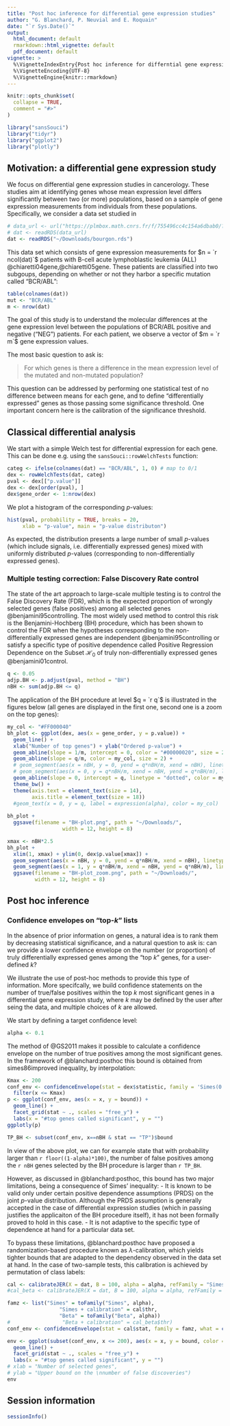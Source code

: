 ```yaml
---
title: "Post hoc inference for differential gene expression studies"
author: "G. Blanchard, P. Neuvial and E. Roquain"
date: "`r Sys.Date()`"
output: 
  html_document: default
  rmarkdown::html_vignette: default
  pdf_document: default
vignette: >
  %\VignetteIndexEntry{Post hoc inference for differntial gene expression studies}
  %\VignetteEncoding{UTF-8}
  %\VignetteEngine{knitr::rmarkdown}
---
```


```r
knitr::opts_chunk$set(
  collapse = TRUE,
  comment = "#>"
)
```

```r
library("sansSouci")
library("tidyr")
library("ggplot2")
library("plotly")
```

## Motivation: a differential gene expression study

We focus on differential gene expression studies in cancerology. These studies aim at identifying genes whose mean expression level differs significantly between two (or more) populations, based on a sample of gene expression measurements from individuals from these populations. Specifically, we consider a data set studied in \cite{bourgon10independent}

```r
# data_url <- url("https://plmbox.math.cnrs.fr/f/755496cc4c154a6dbab0/?dl=1")
# dat <- readRDS(data_url)
dat <- readRDS("~/Downloads/bourgon.rds")
```

This data set which consists of gene expression measurements for  $n = `r ncol(dat)`$ patients with B-cell acute lymphoblastic leukemia (ALL) @chiaretti04gene,@chiaretti05gene. These patients are classified into two subgoups, depending on whether or not they harbor a specific mutation called "BCR/ABL":

```r
table(colnames(dat))
mut <- "BCR/ABL"
m <- nrow(dat)
```


The goal of this study is to understand the molecular differences at the gene expression level between the populations of BCR/ABL positive and negative ("NEG") patients. For each patient, we observe a vector of $m = `r m`$ gene expression values. 

The most basic question to ask is: 

> For which genes is there a difference in the mean expression level of the mutated and non-mutated population? 

This question can be addressed by performing one statistical test of no difference between means for each gene, and to define "differentially expressed" genes as those passing some significance threshold. One important concern here is the calibration of the significance threshold.

## Classical differential analysis

We start with a simple Welch test for differential expression for each gene. This can be done e.g. using the `sansSouci::rowWelchTests` function:

```r
categ <- ifelse(colnames(dat) == "BCR/ABL", 1, 0) # map to 0/1
dex <- rowWelchTests(dat, categ)
pval <- dex[["p.value"]]
dex <- dex[order(pval), ]
dex$gene_order <- 1:nrow(dex)
```


We plot a histogram of the corresponding $p$-values:

```r
hist(pval, probability = TRUE, breaks = 20,
     xlab = "p-value", main = "p-value distributon")
```

As expected, the distribution presents a large number of small $p$-values (which include signals, i.e. differentially expressed genes) mixed with uniformly distributed $p$-values (corresponding to non-differentially expressed genes). 

### Multiple testing correction: False Discovery Rate control

The state of the art approach to large-scale multiple testing is to control the False Discovery Rate (FDR), which is the expected proportion of wrongly selected genes (false positives) among all selected genes @benjamini95controlling. The most widely used method to control this risk is the Benjamini-Hochberg (BH) procedure, which has been shown to control the FDR when the hypotheses corresponding to the non-differentially expressed genes are independent @benjamini95controlling or satisfy a specific type of positive dependence called Positive Regression Dependence on the Subset $\mathcal{H}_0$ of truly non-differentially expressed genes @benjamini01control.

```r
q <- 0.05
adjp.BH <- p.adjust(pval, method = "BH")
nBH <- sum(adjp.BH <= q)
```

The application of the BH procedure at level $q = `r q`$ is illustrated in the figures below (all genes are displayed in the first one, second one is a zoom on the top genes):

```r
my_col <- "#FF000040"
bh_plot <- ggplot(dex, aes(x = gene_order, y = p.value)) + 
  geom_line() +
  xlab("Number of top genes") + ylab("Ordered p-value") +
  geom_abline(slope = 1/m, intercept = 0, color = "#00000020", size = 2) +
  geom_abline(slope = q/m, color = my_col, size = 2) +
  # geom_segment(aes(x = nBH, y = 0, yend = q*nBH/m, xend = nBH), linetype = "dotted") +
  # geom_segment(aes(x = 0, y = q*nBH/m, xend = nBH, yend = q*nBH/m), linetype = "dotted") +
  geom_abline(slope = 0, intercept = q, linetype = "dotted", color = my_col, size = 2) +
  theme_bw() +
  theme(axis.text = element_text(size = 14), 
        axis.title = element_text(size = 18))  
  #geom_text(x = 0, y = q, label = expression(alpha), color = my_col)
  
bh_plot + 
  ggsave(filename = "BH-plot.png", path = "~/Downloads/",
                  width = 12, height = 8)
```

```r
xmax <- nBH*2.5
bh_plot + 
  xlim(1, xmax) + ylim(0, dex$p.value[xmax]) +
  geom_segment(aes(x = nBH, y = 0, yend = q*nBH/m, xend = nBH), linetype = "dotted") +
  geom_segment(aes(x = 1, y = q*nBH/m, xend = nBH, yend = q*nBH/m), linetype = "dotted", col = 1) +
  ggsave(filename = "BH-plot_zoom.png", path = "~/Downloads/",
         width = 12, height = 8)
```

## Post hoc inference

### Confidence envelopes on "top-$k$" lists

In the absence of prior information on genes, a natural idea is to rank them by decreasing statistical significance, and a natural question to ask is: can we provide a lower confidence envelope on the number (or proportion) of truly differentially expressed genes among the "top $k$" genes, for a user-defined $k$?

We illustrate the use of post-hoc methods to provide this type of information. More specifcally, we build confidence statements on the number of true/false positives within the top $k$ most significant genes in a differential gene expression study, where $k$ may be defined by the user after seing the data, and multiple choices of $k$ are allowed. 

We start by defining a target confidence level:

```r
alpha <- 0.1
```

The method of @GS2011 makes it possible to calculate a confidence envelope on the number of true positives among the most significant genes. In the framework of @blanchard:posthoc this bound is obtained from simes86improved inequality, by interpolation:

```r
Kmax <- 200
conf_env <- confidenceEnvelope(stat = dex$statistic, family = 'Simes(0.2)', what = c("TP", "FDP")) %>% 
  filter(x <= Kmax)
p <- ggplot(conf_env, aes(x = x, y = bound)) +
  geom_line() +
  facet_grid(stat ~ ., scales = "free_y") +
  labs(x = "#top genes called significant", y = "")
ggplotly(p)
```

```r
TP_BH <- subset(conf_env, x==nBH & stat == "TP")$bound
```


In view of the above plot, we can for example state that with probability larger than `r floor((1-alpha)*100)`, the number of false positives among the `r nBH` genes selected by the BH procedure is larger than `r TP_BH`.


However, as discussed in @blanchard:posthoc, this bound has two major limitations, being a consequence of Simes' inequality:
- It is known to be valid only under certain positive dependence assumptions (PRDS) on the joint $p$-value distribution. Although the PRDS assumption is generally accepted in the case of differential expression studies (which in passing justifies the applicaiton of the BH procedure itself), it has not been formally proved to hold in this case.
- It is not adaptive to the specific type of dependence at hand for a particular data set.

To bypass these limitations, @blanchard:posthoc have proposed a randomization-based procedure known as $\lambda$-calibration, which yields tighter bounds that are adapted to the dependency observed in the data set at hand. In the case of two-sample tests, this calibration is achieved by permutation of class labels:

```r
cal <- calibrateJER(X = dat, B = 100, alpha = alpha, refFamily = "Simes")
#cal_beta <- calibrateJER(X = dat, B = 100, alpha = alpha, refFamily = "Beta")
```


```r
famz <- list("Simes" = toFamily("Simes", alpha), 
                 "Simes + calibration" = cal$thr, 
                 "Beta" = toFamily("Beta", alpha))
#                 "Beta + calibration" = cal_beta$thr)
conf_env <- confidenceEnvelope(stat = cal$stat, family = famz, what = c("TP", "FDP"))
```


```r
env <- ggplot(subset(conf_env, x <= 200), aes(x = x, y = bound, color = family, group = family)) + 
  geom_line() +
  facet_grid(stat ~ ., scales = "free_y") +
  labs(x = "#top genes called significant", y = "")
# xlab = "Number of selected genes",
# ylab = "Upper bound on the \nnumber of false discoveries")
env
```


## Session information

```r
sessionInfo()
```


